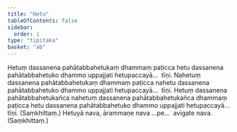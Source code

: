 ```yaml
---
title: "Hetu"
tableOfContents: false
sidebar:
  order: 1
type: "tipitaka"
basket: "ab"
---
```



<DynamicBreadcrumb />

<Division number="282">

<Paragraph number="575">
Hetuṃ dassanena pahātabbahetukaṃ dhammaṃ paṭicca hetu dassanena pahātabbahetuko dhammo uppajjati hetupaccayā…  tīṇi.
</Paragraph>

<Paragraph number="576">
Nahetuṃ dassanena pahātabbahetukaṃ dhammaṃ paṭicca nahetu dassanena pahātabbahetuko dhammo uppajjati hetupaccayā…  tīṇi.
</Paragraph>

<Paragraph number="577">
Hetuṃ dassanena pahātabbahetukañca nahetuṃ dassanena pahātabbahetukañca dhammaṃ paṭicca hetu dassanena pahātabbahetuko dhammo uppajjati hetupaccayā…  tīṇi. (Saṃkhittaṃ.)
</Paragraph>

</Division>
<Division number="283">

<Paragraph number="578">
Hetuyā nava, ārammaṇe nava …pe…  avigate nava. (Saṃkhittaṃ.)
</Paragraph>
</Division>